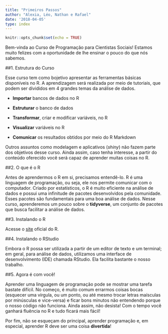 ```yaml
---
title: "Primeiros Passos"
author: "Alexia, Léo, Nathan e Rafael"
date: '2018-04-05'
type: index
---
```


```r
knitr::opts_chunk$set(echo = TRUE)
```

Bem-vinda ao Curso de Programação para Cientistas Sociais! Estamos muito felizes com a oportunidade de lhe ensinar o pouco do que nós sabemos.

##1. Estrutura do Curso

Esse curso tem como bojetivo apresentar as ferramentas básicas disponíveis no R. A aprendizagem será realizada por meio de tutoriais, que podem ser divididos em 4 grandes temas da análise de dados.

- __Importar__ bancos de dados no R

-  __Estruturar__ o banco de dados

-  __Transformar__, criar e modificar variáveis, no R 

-  __Visualizar__ variáveis no R

-  __Comunicar__ os resultados obtidos por meio do R Markdown

Outros assuntos como modelagem e aplicativos (_shiny_) não fazem parte dos objetivos desse curso. Ainda assim, caso tenha interesse, a partir do conteúdo oferecido você será capaz de aprender muitas coisas no R.

##2. O que é o R

Antes de aprendermos o R em si, precisamos entendê-lo. R é uma linguagem de programação, ou seja, ele nos permite comunicar com o computador. Criado por estatísticos, o R é muito eficiente na análise de dados e possui uma infinitude de pacotes desenvolvidos pela comunidade. Esses pacotes são fundamentais para uma boa análise de dados. Nesse curso, aprenderemos um pouco sobre o __tidyverse__, um conjunto de pacotes que busca facilitar a análise de dados.

##3. Instalando o R

Acesse o [site](https://cran.r-project.org/) oficial do R.

##4. Instalando o RStudio

Embora o R possa ser utilizada a partir de um editor de texto e um terminal; em geral, para análise de dados, utilizamos uma interface de desenvolvimento (IDE) chamada RStudio. Ela facilita bastante o nosso trabalho.

##5. Agora é com você!

Aprender uma linguagem de programação pode se mostrar uma tarefa bastate difícil. No começo, é muito comum errarmos coisas bocas (esquecer uma vírgula, ou um ponto, ou até mesmo trocar letras maísculas por minúsculas e vice-versa) e ficar bons minutos não entendendo porque o nosso código não funciona. Ainda assim, não desista! Com o tempo você ganhará fluência no R e tudo ficará mais fácil!

Por fim, não se esqueçam do principal, aprender programação e, em especial, aprender R deve ser uma coisa __divertida__!

